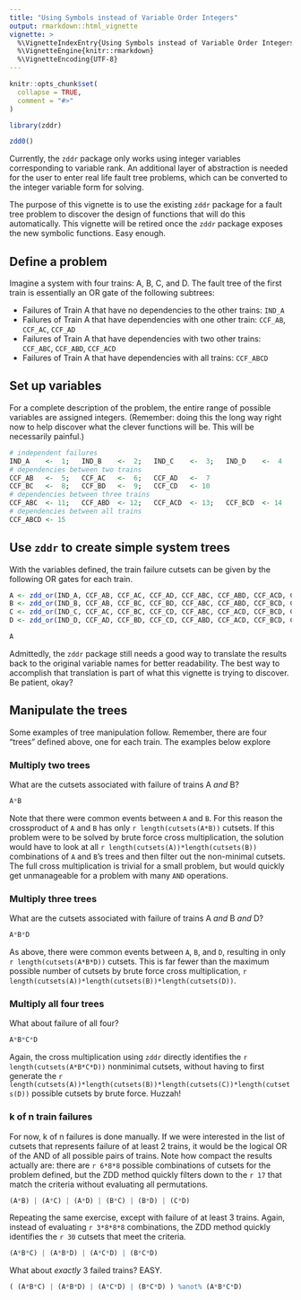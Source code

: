 ```yaml
---
title: "Using Symbols instead of Variable Order Integers"
output: rmarkdown::html_vignette
vignette: >
  %\VignetteIndexEntry{Using Symbols instead of Variable Order Integers}
  %\VignetteEngine{knitr::rmarkdown}
  %\VignetteEncoding{UTF-8}
---
```


```r
knitr::opts_chunk$set(
  collapse = TRUE,
  comment = "#>"
)
```

```r
library(zddr)
```

```r
zdd0()
```

Currently, the `zddr` package only works using integer variables corresponding
to variable rank. An additional layer of abstraction is needed for the user to
enter real life fault tree problems, which can be converted to the integer
variable form for solving.

The purpose of this vignette is to use the existing `zddr` package for a fault
tree problem to discover the design of functions that will do this 
automatically. This vignette will be retired once the `zddr` package exposes
the new symbolic functions. Easy enough.

## Define a problem

Imagine a system with four trains: A, B, C, and D. The fault tree of the first
train is essentially an OR gate of the following subtrees:

* Failures of Train A that have no dependencies to the other trains: 
  `IND_A`
* Failures of Train A that have dependencies with one other train: 
  `CCF_AB`, `CCF_AC`, `CCF_AD`
* Failures of Train A that have dependencies with two other trains:
  `CCF_ABC`, `CCF_ABD`, `CCF_ACD`
* Failures of Train A that have dependencies with all trains:
  `CCF_ABCD`

## Set up variables

For a complete description of the problem, the entire range of possible 
variables are assigned integers. (Remember: doing this the long way right now to
help discover what the clever functions will be. This will be necessarily 
painful.)

```r
# independent failures
IND_A    <-  1;   IND_B    <-  2;   IND_C    <-  3;   IND_D    <-  4
# dependencies between two trains
CCF_AB   <-  5;   CCF_AC   <-  6;   CCF_AD   <-  7
CCF_BC   <-  8;   CCF_BD   <-  9;   CCF_CD   <- 10
# dependencies between three trains
CCF_ABC  <- 11;   CCF_ABD  <- 12;   CCF_ACD  <- 13;   CCF_BCD  <- 14
# dependencies between all trains
CCF_ABCD <- 15
```

## Use `zddr` to create simple system trees

With the variables defined, the train failure cutsets can be given by the 
following OR gates for each train.

```r
A <- zdd_or(IND_A, CCF_AB, CCF_AC, CCF_AD, CCF_ABC, CCF_ABD, CCF_ACD, CCF_ABCD)
B <- zdd_or(IND_B, CCF_AB, CCF_BC, CCF_BD, CCF_ABC, CCF_ABD, CCF_BCD, CCF_ABCD)
C <- zdd_or(IND_C, CCF_AC, CCF_BC, CCF_CD, CCF_ABC, CCF_ACD, CCF_BCD, CCF_ABCD)
D <- zdd_or(IND_D, CCF_AD, CCF_BD, CCF_CD, CCF_ABD, CCF_ACD, CCF_BCD, CCF_ABCD)
```

```r
A
```

Admittedly, the `zddr` package still needs a good way to translate the results
back to the original variable names for better readability. The best way to 
accomplish that translation is part of what this vignette is trying to discover.
Be patient, okay?

## Manipulate the trees

Some examples of tree manipulation follow. Remember, there are four "trees" 
defined above, one for each train. The examples below explore 

### Multiply two trees

What are the cutsets associated with failure of trains A _and_ B? 

```r
A*B
```

Note that there were common events between `A` and `B`. For this reason
the crossproduct of `A` and `B` has only `r length(cutsets(A*B))` cutsets. If 
this problem were to be solved by brute force cross multiplication, the solution
would have to look at all `r length(cutsets(A))*length(cutsets(B))` combinations
of `A` and `B`'s trees and then filter out the non-minimal cutsets. The full
cross multiplication is trivial for a small problem, but would quickly get 
unmanageable for a problem with many `AND` operations. 

### Multiply three trees

What are the cutsets associated with failure of trains A _and_ B _and_ D?

```r
A*B*D
```

As above, there were common events between `A`, `B`, and `D`, resulting in only
`r length(cutsets(A*B*D))` cutsets. This is far fewer than the maximum possible
number of cutsets by brute force cross multiplication,
`r length(cutsets(A))*length(cutsets(B))*length(cutsets(D))`.

### Multiply all four trees

What about failure of all four?

```r
A*B*C*D
```

Again, the cross multiplication using `zddr` directly identifies the 
`r length(cutsets(A*B*C*D))` nonminimal cutsets, without having to first 
generate the 
`r length(cutsets(A))*length(cutsets(B))*length(cutsets(C))*length(cutsets(D))`
possible cutsets by brute force. Huzzah!


### k of n train failures

For now, k of n failures is done manually. If we were interested in the list
of cutsets that represents failure of at least 2 trains, it would be the 
logical OR of the AND of all possible pairs of trains. Note how compact the 
results actually are: there are `r 6*8*8` possible combinations of cutsets for 
the problem defined, but the ZDD method quickly filters down to the `r 17` that
match the criteria without evaluating all permutations.

```r
(A*B) | (A*C) | (A*D) | (B*C) | (B*D) | (C*D)
```

Repeating the same exercise, except with failure of at least 3 trains. Again, 
instead of evaluating `r 3*8*8*8` combinations, the ZDD method quickly 
identifies the `r 30` cutsets that meet the criteria.

```r
(A*B*C) | (A*B*D) | (A*C*D) | (B*C*D) 
```

What about _exactly_ 3 failed trains? EASY.

```r
( (A*B*C) | (A*B*D) | (A*C*D) | (B*C*D) ) %anot% (A*B*C*D)
```


